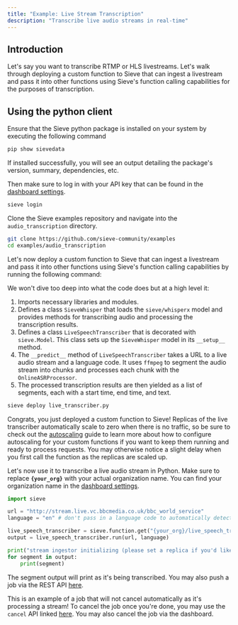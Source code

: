 ```yaml
---
title: "Example: Live Stream Transcription"
description: "Transcribe live audio streams in real-time"
---
```


## **Introduction**

Let's say you want to transcribe RTMP or HLS livestreams. Let's walk through deploying a custom function to Sieve that can ingest a livestream and pass it into other functions using Sieve's function calling capabilities for the purposes of transcription.

## **Using the python client**

Ensure that the Sieve python package is installed on your system by executing the following command

```bash
pip show sievedata
```

If installed successfully, you will see an output detailing the package's version, summary, dependencies, etc.

Then make sure to log in with your API key that can be found in the [dashboard settings](https://www.sievedata.com/dashboard/settings).

```bash
sieve login
```

Clone the Sieve examples repository and navigate into the `audio_transcription` directory.

```bash
git clone https://github.com/sieve-community/examples
cd examples/audio_transcription
```

Let's now deploy a custom function to Sieve that can ingest a livestream and pass it into other functions using Sieve's function calling capabilities by running the following command:

We won't dive too deep into what the code does but at a high level it:
1. Imports necessary libraries and modules.
3. Defines a class `SieveWhisper` that loads the `sieve/whisperx` model and provides methods for transcribing audio and processing the transcription results.
4. Defines a class `LiveSpeechTranscriber` that is decorated with `sieve.Model`. This class sets up the `SieveWhisper` model in its `__setup__` method.
5. The `__predict__` method of `LiveSpeechTranscriber` takes a URL to a live audio stream and a language code. It uses `ffmpeg` to segment the audio stream into chunks and processes each chunk with the `OnlineASRProcessor`.
6. The processed transcription results are then yielded as a list of segments, each with a start time, end time, and text.

```bash
sieve deploy live_transcriber.py
```

Congrats, you just deployed a custom function to Sieve! Replicas of the live transcriber automatically scale to zero when there is no traffic, so be sure to check out the [autoscaling](/guide/custom-apps/autoscaling) guide to learn more about how to configure autoscaling for your custom functions if you want to keep them running and ready to process requests. You may otherwise notice a slight delay when you first call the function as the replicas are scaled up.

Let's now use it to transcribe a live audio stream in Python. Make sure to replace **`{your_org}`** with your actual organization name. You can find your organization name in the [dashboard settings](https://www.sievedata.com/dashboard/settings).


```python
import sieve

url = "http://stream.live.vc.bbcmedia.co.uk/bbc_world_service"
language = "en" # don't pass in a language code to automatically detect the language

live_speech_transcriber = sieve.function.get("{your_org}/live_speech_transcriber")
output = live_speech_transcriber.run(url, language)

print("stream ingestor initializing (please set a replica if you'd like for this to be instant)...")
for segment in output:
    print(segment)
```

The segment output will print as it's being transcribed. You may also push a job via the REST API [here](/reference-v2/api/push).

This is an example of a job that will not cancel automatically as it's processing a stream! To cancel the job once you're done, you may use the `cancel` API linked [here](/reference-v2/api/jobs/cancel). You may also cancel the job via the dashboard.